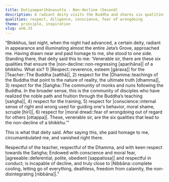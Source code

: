 ```yaml
---
title: Dutiyaaparihānasutta - Non-decline (Second)
description: A radiant deity visits the Buddha and shares six qualities that ensure the non-decline of a bhikkhu - 1) respect for the Teacher, 2) the Dhamma, 3) the Saṅgha, 4) the training, 5) conscience, and 6) moral dread. The Buddha confirms these as conditions for stability and progress on the path.
qualities: respect, diligence, conscience, fear of wrongdoing
theme: principle, inspiration
slug: an6.33
---
```


“Bhikkhus, last night, when the night had advanced, a certain deity, radiant in appearance and illuminating almost the entire Jeta’s Grove, approached me. Having drawn near and paid homage to me, she stood to one side. Standing there, that deity said this to me: ‘Venerable sir, there are these six qualities that ensure the |non-decline::non-regressing [aparihāna]| of a bhikkhu. What six? 1) |Respect::reverence, esteem [gārava]| for the |Teacher::The Buddha [satthā]|, 2) respect for the |Dhamma::teachings of the Buddha that point to the nature of reality, the ultimate truth [dhamma]|, 3) respect for the |Saṅgha::The community of monks and nuns following the Buddha. In the broader sense, this is the community of disciples who have realized the noble path and fruition through the Buddha’s teaching [saṅgha]|, 4) respect for the training, 5) respect for |conscience::internal sense of right and wrong used for guiding one's behavior, moral shame, scruple [hirī]|, 6) respect for |moral dread::fear of wrongdoing out of regard for others [ottappa]|. These, venerable sir, are the six qualities that lead to the non-decline of a bhikkhu.’”

This is what that deity said. After saying this, she paid homage to me, circumambulated me, and vanished right there.

Respectful of the teacher, respectful of the Dhamma,
and with keen respect towards the Saṅgha;
Endowed with conscience and moral fear,
|agreeable::deferential, polite, obedient [sappatissa]| and respectful in conduct;
is incapable of decline,
and truly close to |Nibbāna::complete cooling, letting go of everything, deathless, freedom from calamity, the non-disintegrating [nibbāna]|.”